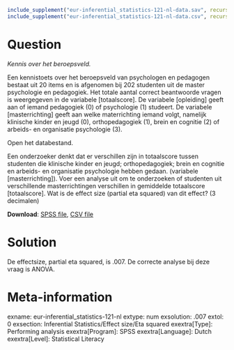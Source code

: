 ```{r, echo = FALSE, results = "hide"}
include_supplement("eur-inferential_statistics-121-nl-data.sav", recursive = TRUE)
include_supplement("eur-inferential_statistics-121-nl-data.csv", recursive = TRUE)
```

Question
========
*Kennis over het beroepsveld.*

Een kennistoets over het beroepsveld van psychologen en pedagogen bestaat uit 20 items en is afgenomen bij 202 studenten uit de master psychologie en pedagogiek. Het totale aantal correct beantwoorde vragen is weergegeven in de variabele [totaalscore]. De variabele [opleiding] geeft aan of iemand pedagogiek (0) of psychologie (1) studeert. De variabele [masterrichting] geeft aan welke materrichting iemand volgt, namelijk klinische kinder en jeugd (0), orthopedagogiek (1), brein en cognitie (2) of arbeids- en organisatie psychologie (3).

Open het databestand.

Een onderzoeker denkt dat er verschillen zijn in totaalscore tussen studenten die klinische kinder en jeugd; orthopedagogiek; brein en cognitie en arbeids- en organisatie psychologie hebben gedaan. (variabele [masterrichting]). Voer een analyse uit om te onderzoeken of studenten uit verschillende masterrichtingen verschillen in gemiddelde totaalscore [totaalscore]. Wat is de effect size (partial eta squared) van dit effect? (3 decimalen)

**Download**: [SPSS file](eur-inferential_statistics-121-nl-data.sav), [CSV file](eur-inferential_statistics-121-nl-data.csv)


Solution
========
De effectsize, partial eta squared, is .007. De correcte analyse bij deze vraag is ANOVA.


Meta-information
================
exname: eur-inferential_statistics-121-nl
extype: num
exsolution: .007
extol: 0
exsection: Inferential Statistics/Effect size/Eta squared
exextra[Type]: Performing analysis
exextra[Program]: SPSS
exextra[Language]: Dutch
exextra[Level]: Statistical Literacy